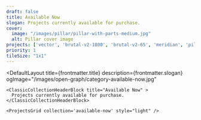 ```yaml
---
draft: false
title: Available Now
slogan: Projects currently available for purchase.
cover:
  image: "/images/pillar/pillar-with-parts-medium.jpg"
  alt: Pillar cover image
projects: ['vector', 'brutal-v2-1800', 'brutal-v2-65', 'meridian', 'pillar', 'equinox-xl', 'horizon', ]
priority: 1
tileSize: "1x1"
---
```


<DefaultLayout 
  title={frontmatter.title} 
  description={frontmatter.slogan}
  ogImage="/images/open-graph/category-available-now.jpg"
>

  <ClassicBlurredHeader src="/images/pillar/pillar-with-parts-medium.jpg" />

    <ClassicCollectionHeaderBlock title="Available Now" >
      Projects currently available for purchase.
    </ClassicCollectionHeaderBlock>

    <ProjectsGrid collection='available-now' style="light" />

</DefaultLayout>